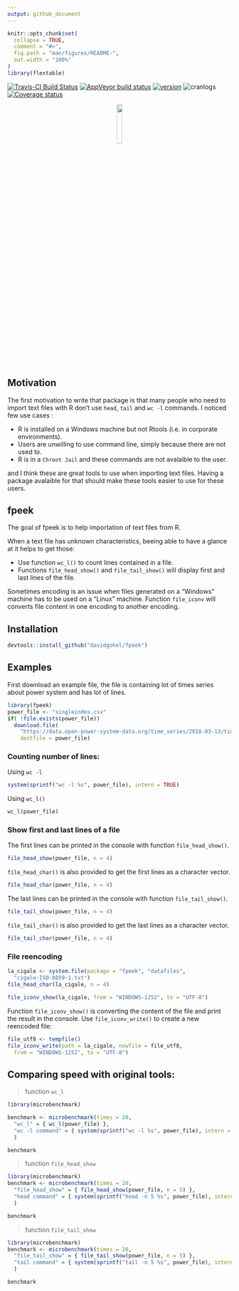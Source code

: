 ```yaml
---
output: github_document
---
```


<!-- README.md is generated from README.Rmd. Please edit that file -->

```r
knitr::opts_chunk$set(
  collapse = TRUE,
  comment = "#>",
  fig.path = "man/figures/README-",
  out.width = "100%"
)
library(flextable)
```

[![Travis-CI Build Status](https://travis-ci.org/davidgohel/fpeek.svg?branch=master)](https://travis-ci.org/davidgohel/fpeek)
[![AppVeyor build status](https://ci.appveyor.com/api/projects/status/github/davidgohel/fpeek?branch=master&svg=true)](https://ci.appveyor.com/project/davidgohel/fpeek)
[![version](http://www.r-pkg.org/badges/version/fpeek)](https://CRAN.R-project.org/package=fpeek)
![cranlogs](http://cranlogs.r-pkg.org./badges/fpeek)
[![Coverage status](https://codecov.io/gh/davidgohel/fpeek/branch/master/graph/badge.svg)](https://codecov.io/github/davidgohel/fpeek?branch=master)


<p align="center">
  <img width="15%" src="http://www.ardata.fr/images/fpeek.svg">
</p>

## Motivation 

The first motivation to write that package is that many people who 
need to import text files with R don't use `head`, `tail` and 
`wc -l` commands. I noticed few use cases :

* R is installed on a Windows machine but not Rtools (i.e. in corporate environments).
* Users are unwilling to use command line, simply because there are not used to.
* R is in a `Chroot Jail` and these commands are not avalaible to the user. 

and I think these are great tools to use when importing 
text files. Having a package avalaible for that should 
make these tools easier to use for these users. 

## fpeek

The goal of fpeek is to help importation of text files from R.

When a text file has unknown characteristics, beeing able 
to have a glance at it helps to get those:

* Use function `wc_l()` to count lines contained in a file.
* Functions `file_head_show()` and `file_tail_show()` will display 
first and last lines of the file. 

Sometimes encoding is an issue when files generated on a "Windows" machine 
has to be used on a "Linux" machine. Function `file_iconv` will converts 
file content in one encoding to another encoding.


## Installation

```r
devtools::install_github("davidgohel/fpeek")
```

## Examples

First download an example file, the file is containing lot of times series 
about power system and has lot of lines.

```r
library(fpeek)
power_file <- "singleindex.csv"
if( !file.exists(power_file))
  download.file(
    "https://data.open-power-system-data.org/time_series/2018-03-13/time_series_15min_singleindex.csv", 
    destfile = power_file)
```

### Counting number of lines:

Using `wc -l`

```r
system(sprintf("wc -l %s", power_file), intern = TRUE)
```

Using `wc_l()`

```r
wc_l(power_file)
```

### Show first and last lines of a file

The first lines can be printed in the console with function `file_head_show()`. 

```r
file_head_show(power_file, n = 4)
```

`file_head_char()` is also provided to get the first lines as a character vector.

```r
file_head_char(power_file, n = 4)
```

The last lines can be printed in the console with function `file_tail_show()`. 

```r
file_tail_show(power_file, n = 4)
```

`file_tail_char()` is also provided to get the last lines as a character vector.

```r
file_tail_char(power_file, n = 4)
```


### File reencoding

```r
la_cigale <- system.file(package = "fpeek", "datafiles", 
  "cigale-ISO-8859-1.txt")
file_head_char(la_cigale, n = 4)

file_iconv_show(la_cigale, from = "WINDOWS-1252", to = "UTF-8")
```

Function `file_iconv_show()` is converting the content of the file 
and print the result in the console. Use `file_iconv_write()` to create 
a new reencoded file:

```r
file_utf8 <- tempfile()
file_iconv_write(path = la_cigale, newfile = file_utf8, 
  from = "WINDOWS-1252", to = "UTF-8")
```

## Comparing speed with original tools:

> function `wc_l`

```r
library(microbenchmark)

benchmark <- microbenchmark(times = 20, 
  "wc_l" = { wc_l(power_file) },
  "wc -l command" = { system(sprintf("wc -l %s", power_file), intern = TRUE) }
  )

benchmark
```

> function `file_head_show`


```r
library(microbenchmark)
benchmark <- microbenchmark(times = 20, 
  "file_head_show" = { file_head_show(power_file, n = 5) },
  "head command" = { system(sprintf("head -n 5 %s", power_file), intern = FALSE) }
  )
```

```r
benchmark
```

> function `file_tail_show`


```r
library(microbenchmark)
benchmark <- microbenchmark(times = 20, 
  "file_tail_show" = { file_tail_show(power_file, n = 5) },
  "tail command" = { system(sprintf("tail -n 5 %s", power_file), intern = FALSE) }
  )
```

```r
benchmark
```

